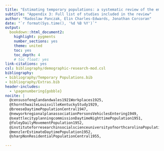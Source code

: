 ```yaml
---
title: "Estimating temporary populations: a systematic review of the empirical literature"
subtitle: "Appendix 3: Full list of studies included in the review"
author: "Radoslaw Panczak, Elin Charles-Edwards, Jonathan Corcoran"
date: "`r format(Sys.time(), '%d %B %Y')`"
output:
  bookdown::html_document2:
    highlight: pygments
    number_sections: yes
    theme: united
    toc: yes
    toc_depth: 4
    # toc_float: yes
link-citations: yes
csl: bibliography/demographic-research-mod.csl
bibliography:
- bibliography/Temporary Populations.bib
- bibliography/Extras.bib
header-includes: 
  - \pagenumbering{gobble}
nocite: | 
  @censusofenglandandwales1921Workplaces1925, 
  @thornthwaiteLouisvilleKentuckyStudy1929,
  @breeseDaytimePopulationCentral1947,
  @newyorkregionalplanassociationPersonsVehiclesEntering1949,
  @seattlecityplanningcommissionDaytimeNighttimePopulation1951,
  @foleyDailyMovementPopulation1952,
  @instituteforresearchinsocialscienceuniversityofnorthcarolinaPopulationDistributionSpatial1952,
  @menzlerEstimateDaytimePopulation1952,
  @sharpNonResidentialPopulationCentral1955,
  
---
```


<div id="refs"></div>
